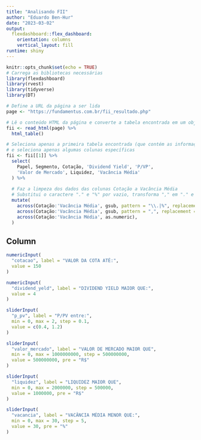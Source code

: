 ```yaml
---
title: "Analisando FII"
author: "Eduardo Ben-Hur"
date: "2023-03-02"
output: 
  flexdashboard::flex_dashboard:
    orientation: columns
    vertical_layout: fill
runtime: shiny
---
```


```r
knitr::opts_chunk$set(echo = TRUE)
# Carrega as bibliotecas necessárias
library(flexdashboard)
library(rvest)
library(tidyverse)
library(DT)

# Define a URL da página a ser lida
page <- "https://fundamentus.com.br/fii_resultado.php"

# Lê o conteúdo HTML da página e converte a tabela encontrada em um objeto data frame
fii <- read_html(page) %>% 
  html_table()

# Seleciona apenas a primeira tabela encontrada (que contém as informações de interesse)
# e seleciona apenas algumas colunas específicas
fii <- fii[[1]] %>% 
  select(
    Papel, Segmento, Cotação, 'Dividend Yield', 'P/VP',
    'Valor de Mercado', Liquidez, 'Vacância Média'
  ) %>% 
  
  # Faz a limpeza dos dados das colunas Cotação a Vacância Média
  # Substitui o caractere "." e "%" por vazio, transforma "," em "." e converte o tipo para numérico
  mutate(
    across(Cotação:'Vacância Média', gsub, pattern = "\\.|%", replacement = ""),
    across(Cotação:'Vacância Média', gsub, pattern = ",", replacement = "."),
    across(Cotação:'Vacância Média', as.numeric),
  )

```

Column {.sidebar}
-----------------------------------------------------

```r
numericInput(
  "cotacao", label = "VALOR DA COTA ATÉ:",
  value = 150
)

numericInput(
  "dividend_yeld", label = "DIVIDEND YIELD MAIOR QUE:",
  value = 4
)

sliderInput(
  "p_pv", label = "P/PV entre:",
  min = 0, max = 2, step = 0.1,
  value = c(0.4, 1.2)
)

sliderInput(
  "valor_mercado", label = "VALOR DE MERCADO MAIOR QUE",
  min = 0, max = 1000000000, step = 500000000,
  value = 500000000, pre = "R$"
)

sliderInput(
  "liquidez", label = "LIQUIDEZ MAIOR QUE",
  min = 0, max = 2000000, step = 500000,
  value = 1000000, pre = "R$"
)

sliderInput(
  "vacancia", label = "VACÂNCIA MÉDIA MENOR QUE:",
  min = 0, max = 30, step = 5,
  value = 30, pre = "%"
)
```

